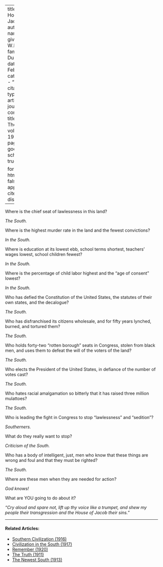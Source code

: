 
---
title: 'The House of Jacob'
author:
  - name:
      given: W.E.B.
      family: Du Bois
date: Feb. 1920
categories: 
  - ""
citation: 
  type: article-journal
  container-title: The Crisis
  volume: 19
  issue: 4
  page: 171
google-scholar: true

format:
  html:
    toc: false
    appendix-cite-as: display
---



Where is the chief seat of lawlessness in this land?

*The South.*

Where is the highest murder rate in the land and the fewest convictions?

*In the South.*

Where is education at its lowest ebb, school terms shortest, teachers' wages lowest, school children fewest?

*In the South.*

Where is the percentage of child labor highest and the "age of consent" lowest?

*In the South.*

Who has defied the Constitution of the United States, the statutes of their own states, and the decalogue?

*The South.*

Who has disfranchised its citizens wholesale, and for fifty years lynched, burned, and tortured them?

*The South.*

Who holds forty-two "rotten borough" seats in Congress, stolen from black men, and uses them to defeat the will of the voters of the land?

*The South.*

Who elects the President of the United States, in defiance of the number of votes cast?

*The South.*

Who hates racial amalgamation so bitterly that it has raised three million mulattoes?

*The South.*

Who is leading the fight in Congress to stop "lawlessness" and "sedition"?

*Southerners.*

What do they really want to stop?

*Criticism of the South.*

Who has a body of intelligent, just, men who know that these things are wrong and foul and that they must be righted?

*The South.*

Where are these men when they are needed for action?

*God knows!*

What are YOU going to do about it?

*"Cry aloud and spare not, lift up thy voice like a trumpet, and shew my people their transgression and the House of Jacob their sins."*

<!-- Similar articles start here -->
<div  class="clear-wrap"></div>
<hr>
#### Related Articles:

* [Southern Civilization (1916)](/Volumes/13/01/southern_civilization.html)
* [Civilization in the South (1917)](/Volumes/13/05/civilization_in_south.html)
* [Remember (1920)](/Volumes/19/06/remember.html)
* [The Truth (1911)](/Volumes/01/03/truth.html)
* [The Newest South (1913)](/Volumes/06/03/newest_south.html)

<!-- Similar articles end here -->